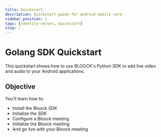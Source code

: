 ```yaml
---
title: Quickstart
description: Quickstart guide for android mobile core.
sidebar_position: 1
tags: [identity-server, quickstart]
slug: /
---
```


# Golang SDK Quickstart

This quickstart shows how to use BLOOCK's Python SDK to add live video and
audio to your Android applications.

## Objective

You'll learn how to:

- Install the Bloock SDK
- Initialize the SDK
- Configure a Bloock meeting
- Initialize the Bloock meeting
- And go live with your Bloock meeting
